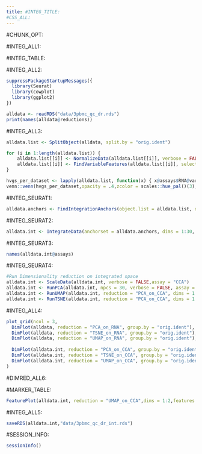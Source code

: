 ```yaml
---
title: #INTEG_TITLE:
#CSS_ALL:
---
```


#CHUNK_OPT:

#INTEG_ALL1:

#INTEG_TABLE:

#INTEG_ALL2:

```r
suppressPackageStartupMessages({
  library(Seurat)
  library(cowplot)
  library(ggplot2)
})

alldata <- readRDS("data/3pbmc_qc_dr.rds")
print(names(alldata@reductions))
```

#INTEG_ALL3:

```r
alldata.list <- SplitObject(alldata, split.by = "orig.ident")

for (i in 1:length(alldata.list)) {
    alldata.list[[i]] <- NormalizeData(alldata.list[[i]], verbose = FALSE)
    alldata.list[[i]] <- FindVariableFeatures(alldata.list[[i]], selection.method = "vst", nfeatures = 2000,verbose = FALSE)
}

hvgs_per_dataset <- lapply(alldata.list, function(x) { x@assays$RNA@var.features })
venn::venn(hvgs_per_dataset,opacity = .4,zcolor = scales::hue_pal()(3),cexsn = 1,cexil = 1,lwd=1,col="white",frame=F,borders = NA)
```

#INTEG_SEURAT1:

```r
alldata.anchors <- FindIntegrationAnchors(object.list = alldata.list, dims = 1:30)
```

#INTEG_SEURAT2:

```r
alldata.int <- IntegrateData(anchorset = alldata.anchors, dims = 1:30, new.assay.name = "CCA")
```

#INTEG_SEURAT3:

```r
names(alldata.int@assays)
```

#INTEG_SEURAT4:

```r
#Run Dimensionality reduction on integrated space
alldata.int <- ScaleData(alldata.int, verbose = FALSE,assay = "CCA")
alldata.int <- RunPCA(alldata.int, npcs = 30, verbose = FALSE, assay = "CCA",reduction.name = "PCA_on_CCA")
alldata.int <- RunUMAP(alldata.int, reduction = "PCA_on_CCA", dims = 1:30,reduction.name = "UMAP_on_CCA")
alldata.int <- RunTSNE(alldata.int, reduction = "PCA_on_CCA", dims = 1:30,reduction.name = "TSNE_on_CCA")
```

#INTEG_ALL4:

```r
plot_grid(ncol = 3,
  DimPlot(alldata, reduction = "PCA_on_RNA", group.by = "orig.ident"),
  DimPlot(alldata, reduction = "TSNE_on_RNA", group.by = "orig.ident"),
  DimPlot(alldata, reduction = "UMAP_on_RNA", group.by = "orig.ident"),
  
  DimPlot(alldata.int, reduction = "PCA_on_CCA", group.by = "orig.ident"),
  DimPlot(alldata.int, reduction = "TSNE_on_CCA", group.by = "orig.ident"),
  DimPlot(alldata.int, reduction = "UMAP_on_CCA", group.by = "orig.ident")
)
```

#DIMRED_ALL6:

#MARKER_TABLE:

```r
FeaturePlot(alldata.int, reduction = "UMAP_on_CCA",dims = 1:2,features = c("CD3E","CD4","CD8A","NKG7","GNLY","MS4A1","CD14","LYZ","MS4A7","FCGR3A","CST3","FCER1A"),ncol = 4,order = T)
```

#INTEG_ALL5:

```r
saveRDS(alldata.int,"data/3pbmc_qc_dr_int.rds")
```


#SESSION_INFO:

```r
sessionInfo()
```



